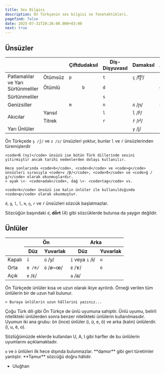 ```yaml
---
title: Ses Bilgisi
description: Ön Türkçenin ses bilgisi ve fonotaktikleri.
pagefind: false
date: 2025-07-31T20:26:00.000+03:00
next: true
---
```




## Ünsüzler

<table>
    <thead>
        <tr>
            <th style="width: 25%;"></th>
            <th style="width: 15%;"></th>
            <th>Çiftdudaksıl</th>
            <th>Diş-Dişyuvasıl</th>
            <th>Damaksıl</th>
            <th>Artdamaksıl</th>
            <th>Gırtlaksıl</th>
        </tr>
    </thead>
    <tbody>
        <tr>
            <td rowspan="2" class="category">Patlamalılar ve Yarı Sürtünmeliler</td>
            <td>Ötümsüz</td>
            <td><code>p</code></td>
            <td><code>t</code></td>
            <td><code>ç</code> /t͡ʃʲ/</td>
            <td><code>k</code></td>
            <td></td>
        </tr>
        <tr>
            <td>Ötümlü</td>
            <td><center><code>b</code></center></td>
            <td><code>d</code></td>
            <td></td>
            <td><code>g</code></td>
            <td></td>
        </tr>
        <tr>
            <td class="category">Sürtünmeliler</td>
            <td></td>
            <td></td>
            <td><code>s</code></td>
            <td></td>
            <td></td>
            <td><code>h</code></td>
        </tr>
        <tr>
            <td class="category">Genizsiller</td>
            <td></td>
            <td><code>m</code></td>
            <td><code>n</code></td>
            <td><code>ń</code> /ɲ/</td>
            <td><code>ñ</code> /ŋ/</td>
            <td></td>
        </tr>
        <tr>
            <td rowspan="2" class="category">Akıcılar</td>
            <td>Yansıl</td>
            <td></td>
            <td><code>l</code></td>
            <td><code>ĺ</code> /lʲ/</td>
            <td></td>
            <td></td>
        </tr>
        <tr>
            <td>Titrek</td>
            <td></td>
            <td><code>r</code></td>
            <td><code>ř</code> /rʲ/</td>
            <td></td>
            <td></td>
        </tr>
        <tr>
            <td class="category">Yarı Ünlüler</td>
            <td></td>
            <td></td>
            <td></td>
            <td><code>y</code> /j/</td>
            <td></td>
            <td></td>
        </tr>
    </tbody>

</table>

<Aside type="note" title="Diğer ünsüzler nerede?">
    Ön Türkçede <code>ş /ʃ/</code> ve <code>z /z/</code> ünsüzleri yoktur, bunlar <code>ĺ</code> ve <code>ŕ</code> ünsüzlerinden türemişlerdir
    
    <code>Ń (ny)</code> ünsüzü ise bütün Türk dillerinde sesini yitirmiştir ancak tarihi nedenlerden dolayı kullanılır.

    Hece sonlarında <code>b</code>, <code>d</code> ve <code>g</code> ünsüzleri sırasıyla <code>v /β/</code>, <code>ð</code> ve <code>ğ /ɣ/</code> olarak okunmuşlardır.
    > ayak \<- <code>adak</code>, dağ \<- <code>tag</code> vs.

    <code>k</code> ünsüzü ise kalın ünlüler ile kullanıldığında <code>q</code> olarak okunmuştur. 
    
</Aside>

<Aside type="caution" title="Sözcük başlatmayan ünsüzler">
<code>d</code>, <code>g</code>, <code>l</code>, <code>ĺ</code>, <code>m</code>, <code>ŋ</code>, <code>r</code> ve <code>ŕ</code> ünsüzleri sözcük başlatmazlar.

Sözcüğün başındaki <code>d</code>, **dȫrt** (4) gibi sözcüklerde bulunsa da yaygın değildir. 
</Aside>

## Ünlüler
<table>
    <thead>
        <tr>
            <th rowspan="2"></th>
            <th colspan="2">Ön</th>
            <th colspan="2">Arka</th>
        </tr>
        <tr>
            <th>Düz</th>
            <th>Yuvarlak</th>
            <th>Düz</th>
            <th>Yuvarlak</th>
        </tr>
    </thead>
    <tbody>
        <tr>
            <td class="category">Kapalı</td>
            <td><code>i</code></td>
            <td><code>ü</code> /y/</td>
            <td><code>ï</code> veya <code>ı</code> /ɨ/</td>
            <td><code>u</code></td>
        </tr>
        <tr>
            <td class="category">Orta</td>
            <td><code>ẹ /e/</code></td>
            <td><code>ö</code> /ø~œ/</td>
            <td><code>ë</code> /ɤ/</td>
            <td><code>o</code></td>
        </tr>
        <tr>
            <td class="category">Açık</td>
            <td><code>e</code> /ɛ/</td>
            <td></td>
            <td><code>a</code> /a/</td>
            <td></td>
        </tr>
    </tbody>
</table>

<Aside type="note" title="Uzun Ünlüler ">
    Ön Türkçede ünlüler kısa ve uzun olarak ikiye ayrılırdı. Örneği verilen tüm ünlülerin bir de uzun hali bulunur.
    
    > Buraya ünlülerin uzun hâllerini yazınız...
</Aside>

<Aside type="note" title="Ünlü Uyumu">
Çoğu Türk dili gibi Ön Türkçe de ünlü uyumuna sahiptir. Ünlü uyumu, belirli nitelikteki ünlülerden sonra benzer nitelikteki ünlülerin kullanılmasıdır. Uyumun iki ana grubu: ön (ince) ünlüler (i, ü, e, ö) ve arka (kalın) ünlülerdir. (ï, u, ë, o).

Sözlüğümüzde eklerde kullanılan U, A, I gibi harfler de bu ünlülerin uyumlarını açıklamaktadır.
</Aside>

<Aside type="caution" title="O/Ö Ünlüleri">
   <code>o</code> ve <code>ö</code> ünlüleri ilk hece dışında bulunmazlar. **dạmor** gibi geri türetimler yanlıştır. **Tạmur** sözcüğü doğru hâlidir. 
</Aside>

- Uluğhan